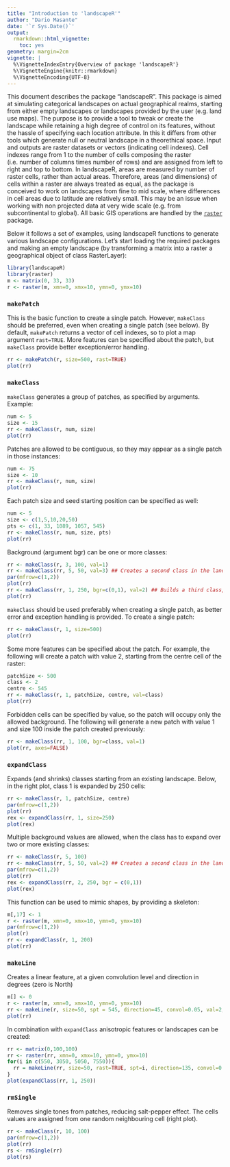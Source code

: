 ---
title: "Introduction to 'landscapeR'"
author: "Dario Masante"
date: '`r Sys.Date()`'
output:
  rmarkdown::html_vignette:
    toc: yes
geometry: margin=2cm
vignette: |
  %\VignetteIndexEntry{Overview of package 'landscapeR'}   
  %\VignetteEngine{knitr::rmarkdown}   
  %\VignetteEncoding{UTF-8}
---

This document describes the package "landscapeR". This package is aimed at simulating categorical landscapes on actual geographical realms, starting from either empty landscapes or landscapes provided by the user (e.g. land use maps). The purpose is to provide a tool to tweak or create the landscape while retaining a high degree of control on its features, without the hassle of specifying each location attribute. In this it differs from other tools which generate null or neutral landscape in a theorethical space. 
Input and outputs are raster datasets or vectors (indicating cell indexes). Cell indexes range from 1 to the number of cells composing the raster (i.e. number of columns times number of rows) and are assigned from left to right and top to bottom. In landscapeR, areas are measured by number of raster cells, rather than actual areas. Therefore, areas (and dimensions) of cells within a raster are always treated as equal, as the package is conceived to work on landscapes from fine to mid scale, where differences in cell areas due to latitude are relatively small. This may be an issue when working with non projected data at very wide scale (e.g. from subcontinental to global). All basic GIS operations are handled by the [`raster`](https://cran.r-project.org/package=raster) package. 

Below it follows a set of examples, using landscapeR functions to generate various landscape configurations. Let's start loading the required packages and making an empty landscape (by transforming a matrix into a raster a geographical object of class RasterLayer):

```{r, message=FALSE, warning=FALSE}
library(landscapeR)
library(raster)
m <- matrix(0, 33, 33)
r <- raster(m, xmn=0, xmx=10, ymn=0, ymx=10)
```

### `makePatch`
This is the basic function to create a single patch. However, `makeClass` should be preferred, even when creating a single patch (see below). By default, `makePatch` returns a vector of cell indexes, so to plot a map argument `rast=TRUE`. More features can be specified about the patch, but `makeClass` provide better exception/error handling.
```{r, eval=FALSE}
rr <- makePatch(r, size=500, rast=TRUE)
plot(rr)
```

### `makeClass`
`makeClass` generates a group of patches, as specified by arguments. Example:
```{r, warning=FALSE}
num <- 5
size <- 15
rr <- makeClass(r, num, size)
plot(rr)
```

Patches are allowed to be contiguous, so they may appear as a single patch in those instances:
```{r, warning=FALSE}
num <- 75
size <- 10
rr <- makeClass(r, num, size)
plot(rr)
```

Each patch size and seed starting position can be specified as well:
```{r}
num <- 5
size <- c(1,5,10,20,50)
pts <- c(1, 33, 1089, 1057, 545)
rr <- makeClass(r, num, size, pts)
plot(rr)
```

Background (argument bgr) can be one or more classes:
```{r, fig.width=6}
rr <- makeClass(r, 3, 100, val=1) 
rr <- makeClass(rr, 5, 50, val=3) ## Creates a second class in the landscape with value 3
par(mfrow=c(1,2))
plot(rr)
rr <- makeClass(rr, 1, 250, bgr=c(0,1), val=2) ## Builds a third class, allowed on background and class 1.
plot(rr)
```

`makeClass` should be used preferably when creating a single patch, as better error and exception handling is provided. To create a single patch:
```{r, eval=FALSE}
rr <- makeClass(r, 1, size=500)
plot(rr)
```

Some more features can be specified about the patch. For example, the following will create a patch with value 2, starting from the centre cell of the raster:
```{r}
patchSize <- 500
class <- 2
centre <- 545
rr <- makeClass(r, 1, patchSize, centre, val=class)
plot(rr)
```

Forbidden cells can be specified by value, so the patch will occupy only the allowed background. The following will generate a new patch with value 1 and size 100 inside the patch created previously:
```{r, warning=FALSE}
rr <- makeClass(rr, 1, 100, bgr=class, val=1)
plot(rr, axes=FALSE)
```

### `expandClass`
Expands (and shrinks) classes starting from an existing landscape. Below, in the right plot, class 1 is expanded by 250 cells:
```{r, fig.width=6}
rr <- makeClass(r, 1, patchSize, centre)
par(mfrow=c(1,2))
plot(rr)
rex <- expandClass(rr, 1, size=250)
plot(rex)
```

Multiple background values are allowed, when the class has to expand over two or more existing classes:
```{r, fig.width=6}
rr <- makeClass(r, 5, 100)
rr <- makeClass(rr, 5, 50, val=2) ## Creates a second class in the landscape with value 2
par(mfrow=c(1,2))
plot(rr)
rex <- expandClass(rr, 2, 250, bgr = c(0,1))
plot(rex)
```

This function can be used to mimic shapes, by providing a skeleton:
```{r, fig.width=6}
m[,17] <- 1
r <- raster(m, xmn=0, xmx=10, ymn=0, ymx=10)
par(mfrow=c(1,2))
plot(r)
rr <- expandClass(r, 1, 200)
plot(rr)
```

### `makeLine`
Creates a linear feature, at a given convolution level and direction in degrees (zero is North)
```{r}
m[] <- 0
r <- raster(m, xmn=0, xmx=10, ymn=0, ymx=10)
rr <- makeLine(r, size=50, spt = 545, direction=45, convol=0.05, val=2, rast=TRUE)
plot(rr)
```

In combination with `expandClass` anisotropic features or landscapes can be created:
```{r, fig.width=4, fig.height=4}
rr <- matrix(0,100,100)
rr <- raster(rr, xmn=0, xmx=10, ymn=0, ymx=10)
for(i in c(550, 3050, 5050, 7550)){
  rr = makeLine(rr, size=50, rast=TRUE, spt=i, direction=135, convol=0.25) 
}
plot(expandClass(rr, 1, 250))
```

### `rmSingle`
Removes single tones from patches, reducing salt-pepper effect. The cells values are assigned from one random neighbouring cell (right plot).
```{r, fig.width=6, warning=FALSE}
rr <- makeClass(r, 10, 100)
par(mfrow=c(1,2))
plot(rr)
rs <- rmSingle(rr)
plot(rs)
```

